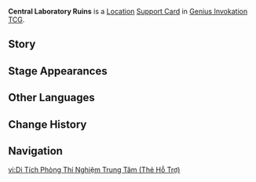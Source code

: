 {{About|the [[Genius Invokation TCG]] Support Card|the [[Location]]|Central Laboratory Ruins}}
{{Genius Invokation TCG Infobox
|title     = Central Laboratory Ruins
|id        = 321021
|image     = Central Laboratory Ruins Support Card.png
|type      = Support Card
|group     = Location
|effect    = '''After you Discard or use 1 card for Tune:''' This card gains 1 '''Experimental Progress''' point. When you reach 3, 6, and 9 points, you will gain 1 '''Omni Die'''. After that, if '''Experimental Progress''' is at least 9, discard this card.
|matching  = 1
|source1   = {{Sold By}}
}}
'''Central Laboratory Ruins''' is a [[Location Card|Location]] [[Support Card]] in [[Genius Invokation TCG]].

==Story==
{{Description|...When excess intelligence and passion came together, research brought about results in a manner that surpassed everyone's expectations. Now, however, there remains no one to applaud that achievement.<br>When an ideal is destroyed, its most important responsibility is to hold its peace...|title=Fontaine Research Institute: Central Laboratory Ruins}}

==Stage Appearances==
{{Genius Invokation TCG Stage Appearances}}

==Other Languages==
{{Other Languages|Central Laboratory Ruins}}

==Change History==
{{Change History|4.7}}

==Navigation==
{{Genius Invokation TCG Navbox|Support Card Obtainable}}

[[vi:Di Tích Phòng Thí Nghiệm Trung Tâm (Thẻ Hỗ Trợ)]]